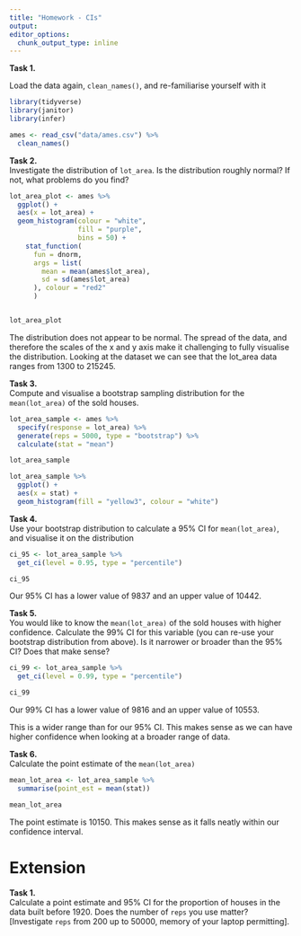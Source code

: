 ```yaml
---
title: "Homework - CIs"
output:
editor_options: 
  chunk_output_type: inline
---
```


**Task 1.**  

Load the data again, `clean_names()`, and re-familiarise yourself with it

```r

library(tidyverse)
library(janitor)
library(infer)

ames <- read_csv("data/ames.csv") %>% 
  clean_names()

```

**Task 2.**  
Investigate the distribution of `lot_area`. Is the distribution roughly normal? If not, what problems do you find?

```r

lot_area_plot <- ames %>% 
  ggplot() +
  aes(x = lot_area) +
  geom_histogram(colour = "white",
                 fill = "purple",
                 bins = 50) +
    stat_function(
      fun = dnorm,
      args = list(
        mean = mean(ames$lot_area),
        sd = sd(ames$lot_area)
      ), colour = "red2"
      )


lot_area_plot

```

The distribution does not appear to be normal. The spread of the data, and therefore the scales of the x and y axis make it challenging to fully visualise the distribution. Looking at the dataset we can see that the lot_area data ranges from 1300 to 215245.


**Task 3.**  
Compute and visualise a bootstrap sampling distribution for the `mean(lot_area)` of the sold houses.

```r

lot_area_sample <- ames %>% 
  specify(response = lot_area) %>%  
  generate(reps = 5000, type = "bootstrap") %>%
  calculate(stat = "mean")

lot_area_sample

lot_area_sample %>% 
  ggplot() +
  aes(x = stat) +
  geom_histogram(fill = "yellow3", colour = "white")

```



**Task 4.**  
Use your bootstrap distribution to calculate a $95\%$ CI for `mean(lot_area)`, and visualise it on the distribution

```r

ci_95 <- lot_area_sample %>% 
  get_ci(level = 0.95, type = "percentile")

ci_95

```

Our 95% CI has a lower value of 9837 and an upper value of 10442.

**Task 5.**  
You would like to know the `mean(lot_area)` of the sold houses with higher confidence. Calculate the $99\%$ CI for this variable (you can re-use your bootstrap distribution from above). Is it narrower or broader than the $95\%$ CI? Does that make sense?

```r

ci_99 <- lot_area_sample %>% 
  get_ci(level = 0.99, type = "percentile")

ci_99

```

Our 99% CI has a lower value of 9816 and an upper value of 10553.

This is a wider range than for our 95% CI. This makes sense as we can have higher confidence when looking at a broader range of data. 


**Task 6.**  
Calculate the point estimate of the `mean(lot_area)`

```r

mean_lot_area <- lot_area_sample %>% 
  summarise(point_est = mean(stat))

mean_lot_area

```

The point estimate is 10150. This makes sense as it falls neatly within our confidence interval. 

# Extension

**Task 1.**  
Calculate a point estimate and $95\%$ CI for the proportion of houses in the data built before 1920.  Does the number of `reps` you use matter? [Investigate `reps` from $200$ up to $50000$, memory of your laptop permitting].












